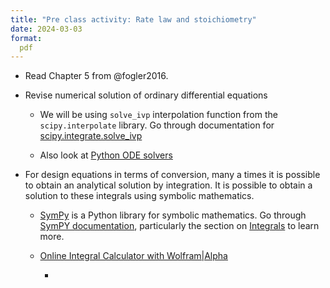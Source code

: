 ```yaml
---
title: "Pre class activity: Rate law and stoichiometry"
date: 2024-03-03
format:
  pdf
---
```



- Read Chapter 5 from @fogler2016.

* Revise numerical solution of ordinary differential equations

  - We will be using `solve_ivp` interpolation function from the `scipy.interpolate` library. Go through
    documentation for
    [scipy.integrate.solve_ivp](https://docs.scipy.org/doc/scipy/reference/generated/scipy.integrate.solve_ivp.html#scipy.integrate.solve_ivp)

  - Also look at [Python ODE solvers](https://pythonnumericalmethods.berkeley.edu/notebooks/chapter22.06-Python-ODE-Solvers.html)

* For design equations in terms of conversion, many a times it is possible to
  obtain an analytical solution by integration. It is possible to obtain a
  solution to these integrals using symbolic mathematics. 
  
  - [SymPy](https://www.sympy.org/) is a Python library for symbolic
    mathematics. Go through [SymPY
    documentation](https://docs.sympy.org/latest/index.html), particularly the
    section on
    [Integrals](https://docs.sympy.org/latest/modules/integrals/integrals.html)
    to learn more. 

  - [Online Integral Calculator with
    Wolfram|Alpha](https://www.wolframalpha.com/calculators/integral-calculator/)
    - 

